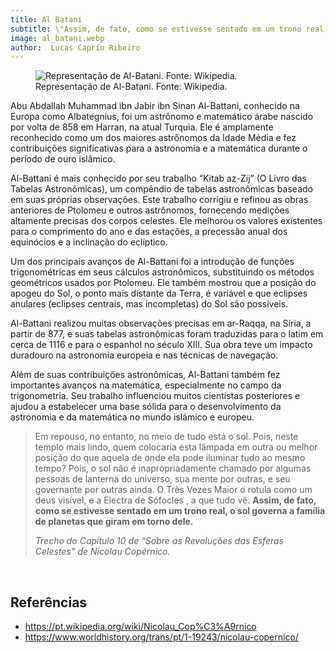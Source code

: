 ```yaml
---
title: Al Batani
subtitle: \"Assim, de fato, como se estivesse sentado em um trono real, o sol governa a família de planetas que giram em torno dele\"
image: al_batani.webp
author:  Lucas Caprio Ribeiro
---
```


![Representação de Al-Batani. Fonte: Wikipedia.](al_batani.webp)

Abu Abdallah Muhammad ibn Jabir ibn Sinan Al-Battani, conhecido na Europa como Albategnius, foi um astrônomo e matemático árabe nascido por volta de 858 em Harran, na atual Turquia. Ele é amplamente reconhecido como um dos maiores astrônomos da Idade Média e fez contribuições significativas para a astronomia e a matemática durante o período de ouro islâmico.

Al-Battani é mais conhecido por seu trabalho "Kitab az-Zij" (O Livro das Tabelas Astronômicas), um compêndio de tabelas astronômicas baseado em suas próprias observações. Este trabalho corrigiu e refinou as obras anteriores de Ptolomeu e outros astrônomos, fornecendo medições altamente precisas dos corpos celestes. Ele melhorou os valores existentes para o comprimento do ano e das estações, a precessão anual dos equinócios e a inclinação do eclíptico.

Um dos principais avanços de Al-Battani foi a introdução de funções trigonométricas em seus cálculos astronômicos, substituindo os métodos geométricos usados por Ptolomeu. Ele também mostrou que a posição do apogeu do Sol, o ponto mais distante da Terra, é variável e que eclipses anulares (eclipses centrais, mas incompletas) do Sol são possíveis.

Al-Battani realizou muitas observações precisas em ar-Raqqa, na Síria, a partir de 877, e suas tabelas astronômicas foram traduzidas para o latim em cerca de 1116 e para o espanhol no século XIII. Sua obra teve um impacto duradouro na astronomia europeia e nas técnicas de navegação.

Além de suas contribuições astronômicas, Al-Battani também fez importantes avanços na matemática, especialmente no campo da trigonometria. Seu trabalho influenciou muitos cientistas posteriores e ajudou a estabelecer uma base sólida para o desenvolvimento da astronomia e da matemática no mundo islâmico e europeu.


> Em repouso, no entanto, no meio de tudo está o sol. Pois, neste templo mais lindo, quem colocaria esta lâmpada em outra ou melhor posição do que aquela de onde ela pode iluminar tudo ao mesmo tempo? Pois, o sol não é inapropriadamente chamado por algumas pessoas de lanterna do universo, sua mente por outras, e seu governante por outras ainda. O Três Vezes Maior o rotula como um deus visível, e a Electra de Sófocles , a que tudo vê. **Assim, de fato, como se estivesse sentado em um trono real, o sol governa a família de planetas que giram em torno dele.**
>
> *Trecho do Capítulo 10 de "Sobre as Revoluções das Esferas Celestes" de Nicolau Copérnico.*

<br>

## Referências

- <https://pt.wikipedia.org/wiki/Nicolau_Cop%C3%A9rnico>
- <https://www.worldhistory.org/trans/pt/1-19243/nicolau-copernico/>

